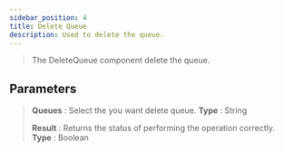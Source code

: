 ---
sidebar_position: 4
title: Delete Queue
description: Used to delete the queue.
---
> The DeleteQueue component delete the queue.

## Parameters

> **Queues** : Select the you want delete queue. **Type** : String
>
> **Result** : Returns the status of performing the operation correctly. **Type** : Boolean